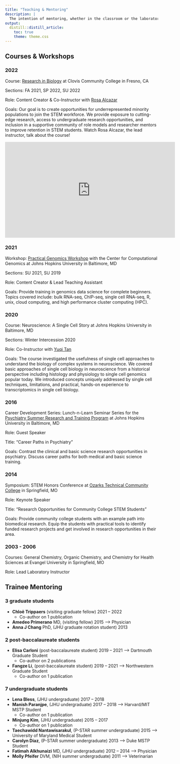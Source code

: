 ```yaml
---
title: "Teaching & Mentoring"
description: |
  The intention of mentoring, whether in the classroom or the laboratory, is to comprehensively equip students with tools and resources to cultivate the skills required for their personalized futures.
output:
  distill::distill_article:
    toc: true
    theme: theme.css
---
```


## Courses & Workshops

### 2022

Course: [Research in Biology](https://www.cloviscollege.edu/landing/biol-12-genomics-data-science.html) at Clovis Community College in Fresno, CA

Sections: FA 2021, SP 2022, SU 2022

Role: Content Creator & Co-Instructor with [Rosa Alcazar](https://www.cloviscollege.edu/directory/rosa-alcazar.html)

Goals: Our goal is to create opportunities for underrepresented minority populations to join the STEM workforce. We provide exposure to cutting-edge research, access to undergraduate research opportunities, and inclusion in a supportive community of role models and researcher mentors to improve retention in STEM students. Watch Rosa Alcazar, the lead instructor, talk about the course!

<iframe width="560" height="315" src="https://www.youtube.com/embed/PYBL_pEseIw?start=818" title="YouTube video player" frameborder="0" allow="accelerometer; autoplay; clipboard-write; encrypted-media; gyroscope; picture-in-picture" allowfullscreen>

</iframe>

### 2021

Workshop: [Practical Genomics Workshop](http://genomics.jhu.edu/workshop.html) with the Center for Computational Genomics at Johns Hopkins University in Baltimore, MD

Sections: SU 2021, SU 2019

Role: Content Creator & Lead Teaching Assistant

Goals: Provide training in genomics data science for complete beginners. Topics covered include: bulk RNA-seq, ChIP-seq, single cell RNA-seq, R, unix, cloud computing, and high performance cluster computing (HPC).

### 2020

Course: Neuroscience: A Single Cell Story at Johns Hopkins University in Baltimore, MD

Sections: Winter Intercession 2020

Role: Co-Instructor with [Yuqi Tan](https://yuqiyuqitan.github.io)

Goals: The course investigated the usefulness of single cell approaches to understand the biology of complex systems in neuroscience. We covered basic approaches of single cell biology in neuroscience from a historical perspective including histology and physiology to single cell genomics popular today. We introduced concepts uniquely addressed by single cell techniques, limitations, and practical, hands-on experience to transcriptomics in single cell biology.

### 2016

Career Development Series: Lunch-n-Learn Seminar Series for the [Psychiatry Summer Research and Training Program](https://www.hopkinsmedicine.org/psychiatry/specialty_areas/schizophrenia/research/conte_center/archive/P-star_Activities.html) at Johns Hopkins University in Baltimore, MD

Role: Guest Speaker

Title: "Career Paths in Psychiatry"

Goals: Contrast the clinical and basic science research opportunities in psychiatry. Discuss career paths for both medical and basic science training.

### 2014

Symposium: STEM Honors Conference at [Ozarks Technical Community College](https://www.otc.edu) in Springfield, MO

Role: Keynote Speaker

Title: "Research Opportunities for Community College STEM Students"

Goals: Provide community college students with an example path into biomedical research. Equip the students with practical tools to identify funded research projects and get involved in research opportunities in their area.

### 2003 - 2006

Courses: General Chemistry, Organic Chemistry, and Chemistry for Health Sciences at Evangel University in Springfield, MO

Role: Lead Laboratory Instructor

## Trainee Mentoring
### 3 graduate students
-   **Chloë Trippaers** (visiting graduate fellow) 2021 -- 2022
    -   Co-author on 1 publication
-   **Amedeo Primerano** MD, (visiting fellow) 2015 --\> Physician
-   **Anna J Chang** PhD, (JHU graduate rotation student) 2013

### 2 post-baccalaureate students
-   **Elisa Carloni** (post-baccalaureate student) 2019 -- 2021 --\> Dartmouth Graduate Student
    -   Co-author on 2 publications
-   **Fangze Li**, (post-baccalaureate student) 2019 -- 2021 --\> Northwestern Graduate Student
    -   Co-author on 1 publication

### 7 undergraduate students
-   **Lena Bless**, (JHU undergraduate) 2017 -- 2018
-   **Manish Paranjpe**, (JHU undergraduate) 2017 -- 2018 --\> Harvard/MIT MSTP Student
    -   Co-author on 1 publication
-   **Minjung Kim**, (JHU undergraduate) 2015 -- 2017
    -   Co-author on 1 publication
-   **Taechawidd Nantawisarakul**, (P-STAR summer undergraduate) 2015 --\> University of Maryland Medical Student
-   **Carolyn Diaz**, (P-STAR summer undergraduate) 2013 --\> Duke MSTP Student
-   **Fatimah Alkhunaizi** MD, (JHU undergraduate) 2012 -- 2014 --\> Physician
-   **Molly Pfeifer** DVM, (NIH summer undergraduate) 2011 --\> Veterinarian
